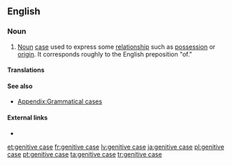 ==English==

===Noun===
{{examples-right|examples={{term||John's milk}} — {{term||John's}} is in the genitive (and in the [[possessive case|possessive]]) case.<p>{{term||glass of milk}} — {{term||milk}} is in the genitive (but not the possessive) case.}}
{{en-noun|head=[[genitive]] [[case]]}}

# {{context|grammar|lang=en}} [[noun|Noun]] [[case]] used to express some [[relationship]] such as [[possession]] or [[origin]]. It corresponds roughly to the English preposition "of."

====Translations====
{{trans-see|genitive}}

====See also====
* [[Appendix:Grammatical cases]]

====External links====
* {{pedia}}

[[et:genitive case]]
[[fr:genitive case]]
[[lv:genitive case]]
[[ja:genitive case]]
[[pl:genitive case]]
[[pt:genitive case]]
[[ta:genitive case]]
[[tr:genitive case]]